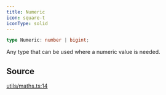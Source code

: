 ```yaml
---
title: Numeric
icon: square-t
iconType: solid
---
```


```ts
type Numeric: number | bigint;
```

Any type that can be used where a numeric value is needed.

## Source

[utils/maths.ts:14](https://github.com/dominant-strategies/quais.js/blob/82a01fd664a5dd9d16c4f113b8ff062d0fc6278d/src/utils/maths.ts#L14)
